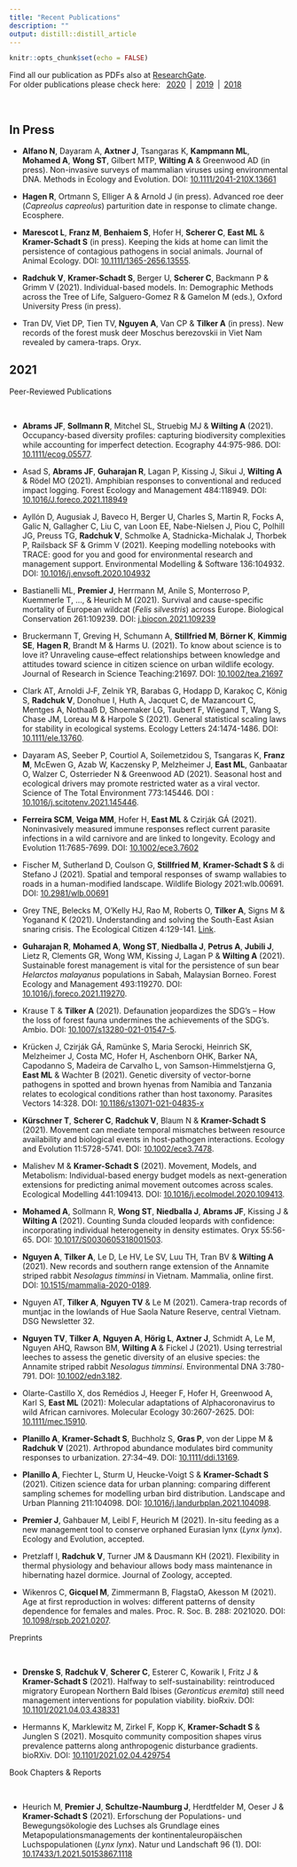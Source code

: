 ```yaml
---
title: "Recent Publications"
description: ""
output: distill::distill_article
---
```


```r
knitr::opts_chunk$set(echo = FALSE)
```

Find all our publication as PDFs also at [ResearchGate](https://www.researchgate.net/).  
For older publications please check here: &ensp;[2020](pubs-2020.html)&ensp;|&ensp;[2019](pubs-2019.html)&ensp;|&ensp;[2018](pubs-2018.html) 

<br>

## In Press

* **Alfano N**, Dayaram A, **Axtner J**, Tsangaras K, **Kampmann ML**, **Mohamed A**, **Wong ST**, Gilbert MTP, **Wilting A** & Greenwood AD (in press). Non-invasive surveys of mammalian viruses using environmental DNA. Methods in Ecology and Evolution. DOI: [10.1111/2041-210X.13661](https://doi.org/10.1111/2041-210X.13661)

* **Hagen R**, Ortmann S, Elliger A & Arnold J (in press). Advanced roe deer (*Capreolus capreolus*) parturition date in response to climate change. Ecosphere. 

* **Marescot L**, **Franz M**, **Benhaiem S**, Hofer H, **Scherer C**, **East ML** & **Kramer-Schadt S** (in press). Keeping the kids at home can limit the persistence of contagious pathogens in social animals. Journal of Animal Ecology. DOI: [10.1111/1365-2656.13555](https://doi.org/10.1111/1365-2656.13555).

* **Radchuk V**, **Kramer-Schadt S**, Berger U, **Scherer C**, Backmann P & Grimm V (2021). Individual-based models. In: Demographic Methods across the Tree of Life, Salguero-Gomez R & Gamelon M (eds.), Oxford University Press (in press).

* Tran DV, Viet DP, Tien TV, **Nguyen A**, Van CP & **Tilker A** (in press). New records of the forest musk deer Moschus berezovskii in Viet Nam revealed by camera-traps. Oryx.


## 2021

<div class='headerbox'><hbox>Peer-Reviewed Publications</hbox></div><br>

* **Abrams JF**, **Sollmann R**, Mitchel SL, Struebig MJ & **Wilting A** (2021). Occupancy-based diversity profiles: capturing biodiversity complexities while accounting for imperfect detection. Ecography 44:975-986. DOI: [10.1111/ecog.05577](https://doi.org/10.1111/ecog.0557).

* Asad S, **Abrams JF**, **Guharajan R**, Lagan P, Kissing J, Sikui J, **Wilting A** & Rödel MO (2021). Amphibian responses to conventional and reduced impact logging. Forest Ecology and Management 484:118949. DOI: [10.1016/J.foreco.2021.118949](https://doi.org/10.1016/J.foreco.2021.118949)

* Ayllón D, Augusiak J, Baveco H, Berger U, Charles S, Martin R, Focks A, Galic N, Gallagher C, Liu C, van Loon EE, Nabe-Nielsen J, Piou C, Polhill JG, Preuss TG, **Radchuk V**, Schmolke A, Stadnicka-Michalak J, Thorbek P, Railsback SF & Grimm V (2021). Keeping modelling notebooks with TRACE: good for you and good for environmental research and management support. Environmental Modelling & Software 136:104932. DOI: [10.1016/j.envsoft.2020.104932](https://doi.org/10.1016/j.envsoft.2020.104932)

* Bastianelli ML, **Premier J**, Herrmann M, Anile S, Monterroso P, Kuemmerle T, …, & Heurich M (2021). Survival and cause-specific mortality of European wildcat (*Felis silvestris*) across Europe. Biological Conservation 261:109239. DOI: [j.biocon.2021.109239](https://doi.org/10.1016/j.biocon.2021.109239)

* Bruckermann T, Greving H, Schumann A, **Stillfried M**, **Börner K**, **Kimmig SE**, **Hagen R**, Brandt M & Harms U. (2021). To know about science is to love it? Unraveling cause–effect relationships between knowledge and attitudes toward science in citizen science on urban wildlife ecology. Journal of Research in Science Teaching:21697. DOI: [10.1002/tea.21697](https://doi.org/10.1002/tea.21697)

* Clark AT, Arnoldi J‐F, Zelnik YR, Barabas G, Hodapp D, Karakoç C, König S, **Radchuk V**, Donohue I, Huth A, Jacquet C, de Mazancourt C, Mentges A, Nothaaß D, Shoemaker LG, Taubert F, Wiegand T, Wang S, Chase JM, Loreau M & Harpole S (2021). General statistical scaling laws for stability in ecological systems. Ecology Letters 24:1474-1486. DOI: [10.1111/ele.13760](https://doi.org/10.1111/ele.13760).

* Dayaram AS, Seeber P, Courtiol A, Soilemetzidou S, Tsangaras K, **Franz M**, McEwen G, Azab W, Kaczensky P, Melzheimer J, **East ML**, Ganbaatar O, Walzer C, Osterrieder N & Greenwood AD (2021). Seasonal host and ecological drivers may promote restricted water as a viral vector. Science of The Total Environment 773:145446. DOI : [10.1016/j.scitotenv.2021.145446](https://doi.org/10.1016/j.scitotenv.2021.145446).

* **Ferreira SCM**, **Veiga MM**, Hofer H, **East ML** & Czirják GÁ (2021). Noninvasively measured immune responses reflect current parasite infections in a wild carnivore and are linked to longevity. Ecology and Evolution 11:7685-7699. DOI: [10.1002/ece3.7602](https://doi.org/10.1002/ece3.7602)

* Fischer M, Sutherland D, Coulson G, **Stillfried M**, **Kramer-Schadt S** & di Stefano J (2021). Spatial and temporal responses of swamp wallabies to roads in a human-modified landscape. Wildlife Biology 2021:wlb.00691. DOI: [10.2981/wlb.00691](https://doi.org/10.2981/wlb.00691)

* Grey TNE, Belecks M, O’Kelly HJ, Rao M, Roberts O, **Tilker A**, Signs M & Yoganand K (2021). Understanding and solving the South-East Asian snaring crisis. The Ecological Citizen 4:129-141. [Link](https://www.ecologicalcitizen.net/article.php?t=understanding-solving-south-east-asian-snaring-crisis).

* **Guharajan R**, **Mohamed A**, **Wong ST**, **Niedballa J**, **Petrus A**, **Jubili J**, Lietz R, Clements GR, Wong WM, Kissing J, Lagan P & **Wilting A** (2021). Sustainable forest management is vital for the persistence of sun bear *Helarctos malayanus* populations in Sabah, Malaysian Borneo. Forest Ecology and Management 493:119270. DOI: [10.1016/j.foreco.2021.119270](https://doi.org/10.1016/j.foreco.2021.119270).

* Krause T & **Tilker A** (2021). Defaunation jeopardizes the SDG’s – How the loss of forest fauna undermines the achievements of the SDG’s. Ambio. DOI: [10.1007/s13280-021-01547-5](https://doi.org/10.1007/s13280-021-01547-5).

* Krücken J, Czirják GÁ, Ramünke S, Maria Serocki, Heinrich SK, Melzheimer J, Costa MC, Hofer H, Aschenborn OHK, Barker NA, Capodanno S, Madeira de Carvalho L, von Samson-Himmelstjerna G, **East ML** & Wachter B (2021). Genetic diversity of vector-borne pathogens in spotted and brown hyenas from Namibia and Tanzania relates to ecological conditions rather than host taxonomy. Parasites Vectors 14:328. DOI: [10.1186/s13071-021-04835-x](https://doi.org/10.1186/s13071-021-04835-x)

* **Kürschner T**, **Scherer C**, **Radchuk V**, Blaum N & **Kramer-Schadt S** (2021). Movement can mediate temporal mismatches between resource availability and biological events in host-pathogen interactions. Ecology and Evolution 11:5728-5741. DOI: [10.1002/ece3.7478](https://doi.org/10.1002/ece3.7478).

* Malishev M & **Kramer-Schadt S** (2021). Movement, Models, and Metabolism: Individual-based energy budget models as next-generation extensions for predicting animal movement outcomes across scales. Ecological Modelling 441:109413. DOI: [10.1016/j.ecolmodel.2020.109413](https://doi.org/10.1016/j.ecolmodel.2020.109413).

* **Mohamed A**, Sollmann R, **Wong ST**, **Niedballa J**, **Abrams JF**, Kissing J & **Wilting A** (2021). Counting Sunda clouded leopards with confidence: incorporating individual heterogeneity in density estimates. Oryx 55:56-65. DOI: [10.1017/S0030605318001503](https://doi.org/10.1017/S0030605318001503).

* **Nguyen A**, **Tilker A**, Le D, Le HV, Le SV, Luu TH, Tran BV & **Wilting A** (2021). New records and southern range extension of the Annamite striped rabbit *Nesolagus timminsi* in Vietnam. Mammalia, online first. DOI: [10.1515/mammalia-2020-0189](https://doi.org/10.1515/mammalia-2020-0189).

* Nguyen AT, **Tilker A**, **Nguyen TV** & Le M (2021). Camera-trap records of muntjac in the lowlands of Hue Saola Nature Reserve, central Vietnam. DSG Newsletter 32.

* **Nguyen TV**, **Tilker A**, **Nguyen A**, **Hörig L**, **Axtner J**, Schmidt A, Le M, Nguyen AHQ, Rawson BM, **Wilting A** & Fickel J (2021). Using terrestrial leeches to assess the genetic diversity of an elusive species: the Annamite striped rabbit *Nesolagus timminsi*. Environmental DNA 3:780-791. DOI: [10.1002/edn3.182](https://doi.org/10.1002/edn3.182).

* Olarte-Castillo X, dos Remédios J, Heeger F, Hofer H, Greenwood A, Karl S, **East ML** (2021): Molecular adaptations of Alphacoronavirus to wild African carnivores. Molecular Ecology 30:2607-2625. DOI: [10.1111/mec.15910](https://10.1111/mec.15910).

* **Planillo A**, **Kramer-Schadt S**, Buchholz S, **Gras P**, von der Lippe M & **Radchuk V** (2021). Arthropod abundance modulates bird community responses to urbanization. 27:34–49. DOI: [10.1111/ddi.13169](https://doi.org/10.1111/ddi.13169).

* **Planillo A**, Fiechter L, Sturm U, Heucke-Voigt S & **Kramer-Schadt S** (2021). Citizen science data for urban planning: comparing different sampling schemes for modelling urban bird distribution. Landscape and Urban Planning 211:104098. DOI: [10.1016/j.landurbplan.2021.104098](https://doi.org/10.1016/j.landurbplan.2021.104098).

* **Premier J**, Gahbauer M, Leibl F, Heurich M (2021). In-situ feeding as a new management tool to conserve orphaned Eurasian lynx (*Lynx lynx*). Ecology and Evolution, accepted.

* Pretzlaff I, **Radchuk V**, Turner JM & Dausmann KH (2021). Flexibility in thermal physiology and behaviour allows body mass maintenance in hibernating hazel dormice. Journal of Zoology, accepted.

* Wikenros C, **Gicquel M**, Zimmermann B, FlagstaO, Akesson M (2021). Age at first reproduction in wolves: different patterns of density dependence for females and males. Proc. R. Soc. B. 288: 2021020. DOI: [10.1098/rspb.2021.0207](https://doi.org/10.1098/rspb.2021.0207).





<div class='headerbox'><hbox>Preprints</hbox></div><br>

* **Drenske S**, **Radchuk V**, **Scherer C**, Esterer C, Kowarik I, Fritz J & **Kramer-Schadt S** (2021). Halfway to self-sustainability: reintroduced migratory European Northern Bald Ibises (*Geronticus eremita*) still need management interventions for population viability. bioRxiv. DOI: [10.1101/2021.04.03.438331](https://doi.org/10.1101/2021.04.03.438331)

* Hermanns K, Marklewitz M, Zirkel F, Kopp K, **Kramer-Schadt S** & Junglen S (2021). Mosquito community composition shapes virus prevalence patterns along anthropogenic disturbance gradients. bioRXiv. DOI: [10.1101/2021.02.04.429754](https://doi.org/10.1101/2021.02.04.429754)




<div class='headerbox'><hbox>Book Chapters & Reports</hbox></div><br>

* Heurich M, **Premier J**, **Schultze-Naumburg J**, Herdtfelder M, Oeser J & **Kramer-Schadt S** (2021). Erforschung der Populations- und Bewegungsökologie des Luchses als Grundlage eines Metapopulationsmanagements der kontinentaleuropäischen Luchspopulationen (*Lynx lynx*). Natur und Landschaft 96 (1). DOI: [10.17433/1.2021.50153867.1118](https://doi.org/10.17433/1.2021.50153867.1118)
